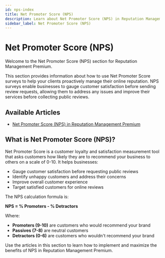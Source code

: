 ```yaml
---
id: nps-index
title: Net Promoter Score (NPS)
description: Learn about Net Promoter Score (NPS) in Reputation Management Premium
sidebar_label: Net Promoter Score (NPS)
---
```


# Net Promoter Score (NPS)

Welcome to the Net Promoter Score (NPS) section for Reputation Management Premium. 

This section provides information about how to use Net Promoter Score surveys to help your clients proactively manage their online reputation. NPS surveys enable businesses to gauge customer satisfaction before sending review requests, allowing them to address any issues and improve their services before collecting public reviews.

## Available Articles

 - [Net Promoter Score (NPS) in Reputation Management Premium](./nps-overview)

## What is Net Promoter Score (NPS)?

Net Promoter Score is a customer loyalty and satisfaction measurement tool that asks customers how likely they are to recommend your business to others on a scale of 0-10. It helps businesses:

- Gauge customer satisfaction before requesting public reviews
- Identify unhappy customers and address their concerns
- Improve overall customer experience
- Target satisfied customers for online reviews

The NPS calculation formula is:

**NPS = % Promoters - % Detractors**

Where:
- **Promoters (9-10)** are customers who would recommend your brand
- **Passives (7-8)** are neutral customers
- **Detractors (0-6)** are customers who wouldn't recommend your brand

Use the articles in this section to learn how to implement and maximize the benefits of NPS in Reputation Management Premium.